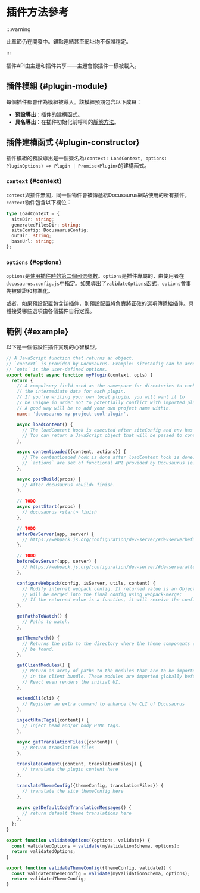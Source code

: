 # 插件方法參考

:::warning

此章節仍在開發中。錨點連結甚至網址均不保證穩定。

:::

插件API由主題和插件共享——主題會像插件一樣被載入。

## 插件模組 {#plugin-module}

每個插件都會作為模組被導入。該模組預期包含以下成員：

- **預設導出**：插件的建構函式。
- **具名導出**：在插件初始化前呼叫的[靜態方法](./static-methods.mdx)。

## 插件建構函式 {#plugin-constructor}

插件模組的預設導出是一個簽名為`(context: LoadContext, options: PluginOptions) => Plugin | Promise<Plugin>`的建構函式。

### `context` {#context}

`context`與插件無關，同一個物件會被傳遞給Docusaurus網站使用的所有插件。`context`物件包含以下欄位：

```ts
type LoadContext = {
  siteDir: string;
  generatedFilesDir: string;
  siteConfig: DocusaurusConfig;
  outDir: string;
  baseUrl: string;
};
```

### `options` {#options}

`options`是[使用插件時的第二個可選參數](../../using-plugins.mdx#configuring-plugins)。`options`是插件專屬的，由使用者在`docusaurus.config.js`中指定。如果導出了[`validateOptions`](./static-methods.mdx#validateOptions)函式，`options`會事先被驗證和標準化。

或者，如果預設配置包含該插件，則預設配置將負責將正確的選項傳遞給插件。具體接受哪些選項由各個插件自行定義。

## 範例 {#example}

以下是一個假設性插件實現的心智模型。

```js
// A JavaScript function that returns an object.
// `context` is provided by Docusaurus. Example: siteConfig can be accessed from context.
// `opts` is the user-defined options.
export default async function myPlugin(context, opts) {
  return {
    // A compulsory field used as the namespace for directories to cache
    // the intermediate data for each plugin.
    // If you're writing your own local plugin, you will want it to
    // be unique in order not to potentially conflict with imported plugins.
    // A good way will be to add your own project name within.
    name: 'docusaurus-my-project-cool-plugin',

    async loadContent() {
      // The loadContent hook is executed after siteConfig and env has been loaded.
      // You can return a JavaScript object that will be passed to contentLoaded hook.
    },

    async contentLoaded({content, actions}) {
      // The contentLoaded hook is done after loadContent hook is done.
      // `actions` are set of functional API provided by Docusaurus (e.g. addRoute)
    },

    async postBuild(props) {
      // After docusaurus <build> finish.
    },

    // TODO
    async postStart(props) {
      // docusaurus <start> finish
    },

    // TODO
    afterDevServer(app, server) {
      // https://webpack.js.org/configuration/dev-server/#devserverbefore
    },

    // TODO
    beforeDevServer(app, server) {
      // https://webpack.js.org/configuration/dev-server/#devserverafter
    },

    configureWebpack(config, isServer, utils, content) {
      // Modify internal webpack config. If returned value is an Object, it
      // will be merged into the final config using webpack-merge;
      // If the returned value is a function, it will receive the config as the 1st argument and an isServer flag as the 2nd argument.
    },

    getPathsToWatch() {
      // Paths to watch.
    },

    getThemePath() {
      // Returns the path to the directory where the theme components can
      // be found.
    },

    getClientModules() {
      // Return an array of paths to the modules that are to be imported
      // in the client bundle. These modules are imported globally before
      // React even renders the initial UI.
    },

    extendCli(cli) {
      // Register an extra command to enhance the CLI of Docusaurus
    },

    injectHtmlTags({content}) {
      // Inject head and/or body HTML tags.
    },

    async getTranslationFiles({content}) {
      // Return translation files
    },

    translateContent({content, translationFiles}) {
      // translate the plugin content here
    },

    translateThemeConfig({themeConfig, translationFiles}) {
      // translate the site themeConfig here
    },

    async getDefaultCodeTranslationMessages() {
      // return default theme translations here
    },
  };
}

export function validateOptions({options, validate}) {
  const validatedOptions = validate(myValidationSchema, options);
  return validatedOptions;
}

export function validateThemeConfig({themeConfig, validate}) {
  const validatedThemeConfig = validate(myValidationSchema, options);
  return validatedThemeConfig;
}
```